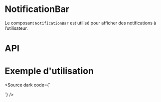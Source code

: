 

<Meta of={NotificationBarStories} />

# NotificationBar

Le composant `NotificationBar` est utilisé pour afficher des notifications à l’utilisateur.

<Canvas of={NotificationBarStories.Success}  />

# API
<Controls of={NotificationBarStories.Success} />

# Exemple d'utilisation

<Source dark code={`
<template>
  <div class="d-flex flex-wrap align-center justify-center">
    <NotificationBar v-model="showNotification" type="success" :closeBtnText="Fermer">
      <template #default>This is a success notification</template>
    </NotificationBar>

    <VBtn v-if="!showNotification" color="primary" @click="showNotification = true" class="ma-6">Réinitialiser</VBtn>
  </div>
</template>

<script setup lang="ts">

const showNotification = ref(true);
</script>
`} />

